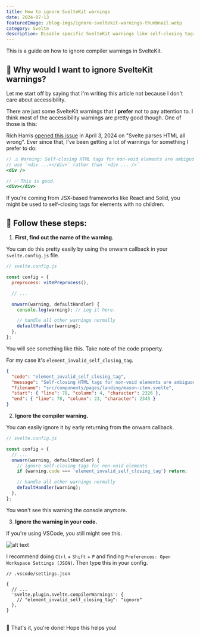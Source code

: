 ```yaml
---
title: How to ignore SvelteKit warnings
date: 2024-07-13
featuredImage: /blog-imgs/ignore-sveltekit-warnings-thumbnail.webp
category: Svelte
description: Disable specific SvelteKit warnings like self-closing tags.
---
```


This is a guide on how to ignore compiler warnings in SvelteKit.

## 🤨 Why would I want to ignore SvelteKit warnings?

Let me start off by saying that I'm writing this article not because I don't care about accessibility.

There are just some SvelteKit warnings that I **prefer** not to pay attention to.
I think most of the accessibility warnings are pretty good though. One of those is this:

Rich Harris [opened this issue](https://github.com/sveltejs/svelte/issues/11052) in April 3, 2024 on "Svelte parses HTML all wrong".
Ever since that, I've been getting a lot of warnings for something I prefer to do:

```jsx
// ⚠️ Warning: Self-closing HTML tags for non-void elements are ambiguous —
// use `<div ...></div>` rather than `<div ... />`
<div />

// ✅ This is good.
<div></div>
```

If you're coming from JSX-based frameworks like React and Solid, you might be used
to self-closing tags for elements with no children.

## 🚀 Follow these steps:

1. **First, find out the name of the warning.**

You can do this pretty easily by using the onwarn callback in your `svelte.config.js` file.

```js
// svelte.config.js

const config = {
  preprocess: vitePreprocess(),

  // ...

  onwarn(warning, defaultHandler) {
    console.log(warning); // Log it here.

    // handle all other warnings normally
    defaultHandler(warning);
  },
};
```

You will see something like this. Take note of the code property.

For my case it's `element_invalid_self_closing_tag`.

```json
{
  "code": "element_invalid_self_closing_tag",
  "message": "Self-closing HTML tags for non-void elements are ambiguous — use `<div ...></div>` rather than `<div ... />`",
  "filename": "src/components/pages/landing/mason-item.svelte",
  "start": { "line": 78, "column": 4, "character": 2326 },
  "end": { "line": 78, "column": 23, "character": 2345 }
}
```

2. **Ignore the compiler warning.**

You can easily ignore it by early returning from the onwarn callback.

```js
// svelte.config.js

const config = {
  // ...
  onwarn(warning, defaultHandler) {
    // ignore self-closing tags for non-void elements
    if (warning.code === 'element_invalid_self_closing_tag') return;

    // handle all other warnings normally
    defaultHandler(warning);
  },
};
```

You won't see this warning the console anymore.

3. **Ignore the warning in your code.**

If you're using VSCode, you still might see this.

![alt text](/blog-imgs/sveltekit-warning-vscode.png)

I recommend doing `Ctrl` + `Shift` + `P` and finding `Preferences: Open Workspace Settings (JSON)`. Then type this in your config.

```json5
// .vscode/settings.json

{
  // ...
  'svelte.plugin.svelte.compilerWarnings': {
    // "element_invalid_self_closing_tag": "ignore"
  },
}
```

<br />
🎉 That's it, you're done! Hope this helps you!
